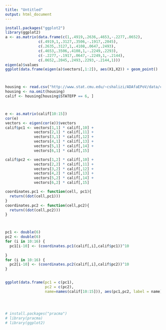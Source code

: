 ```yaml
---
title: "Untitled"
output: html_document
---
```


```R
install.packages("ggplot2")
library(ggplot2)
a <- as.matrix(data.frame(c(1,.4919,.2636,.4653,-.2277,.0652),
               c(.4919,1,.3127,.3506,-.1917,.2045),
               c(.2635,.3127,1,.4108,.0647,.2493),
               c(.4653,.3506,.4108,1,-.2249,.2293),
               c(-.2277,-.1917,.0647,-.2249,1,-.2144),
               c(.0652,.2045,.2493,.2293,-.2144,1)))
eigen(a)$values
ggplot(data.frame(eigen(a)$vectors[,1:2]), aes(X1,X2)) + geom_point()




```

```r
housing <- read.csv("http://www.stat.cmu.edu/~cshalizi/ADAfaEPoV/data/calif_penn_2011.csv")
housing <- na.omit(housing)
calif <- housing[housing$STATEFP == 6, ]



e <- as.matrix(calif[10:15])
cor(e)
vectors <- eigen(cor(e))$vectors
calif$pc1 <- vectors[1,1] * calif[,10] + 
             vectors[2,1] * calif[,11] +
             vectors[3,1] * calif[,12] +
             vectors[4,1] * calif[,13] +
             vectors[5,1] * calif[,14] + 
             vectors[6,1] * calif[,15]

calif$pc2 <- vectors[1,2] * calif[,10] + 
             vectors[2,2] * calif[,11] +
             vectors[3,2] * calif[,12] +
             vectors[4,2] * calif[,13] +
             vectors[5,2] * calif[,14] + 
             vectors[6,2] * calif[,15]

coordinates.pc1 <- function(cell, pc1){
  return((dot(cell,pc1)))
}
coordinates.pc2 <- function(cell,pc2){
  return((dot(cell,pc2)))
}



pc1 <- double(6)
pc2 <- double(6)
for (i in 10:16) {
  pc1[i-10] <- (coordinates.pc1(calif[,i],calif$pc1))^10
  
}
for (i in 10:16) {
  pc2[i-10] <- (coordinates.pc2(calif[,i],calif$pc2))^10
}


ggplot(data.frame(pc1 = c(pc1),
                  pc2 = c(pc2),
                  name=names(calif[10:15])), aes(pc1,pc2, label = name)) + geom_point() + geom_text(check_overlap = FALSE)




# install.packages("pracma")
# library(pracma)
# library(ggplot2)
```
